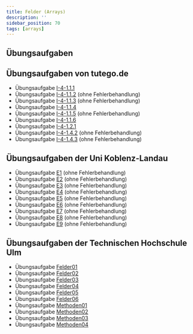 ```yaml
---
title: Felder (Arrays)
description: ''
sidebar_position: 70
tags: [arrays]
---
```


## Übungsaufgaben


<DocCardList />

## Übungsaufgaben von tutego.de

- Übungsaufgabe
  [I-4-1.1.1](https://tutego.de/javabuch/aufgaben/array.html#_arrays_ablaufen_und_windgeschwindigkeit_windrichtung_ausgeben)
- Übungsaufgabe
  [I-4-1.1.2](https://tutego.de/javabuch/aufgaben/array.html#_konstante_umsatzsteigerung_feststellen)
  (ohne Fehlerbehandlung)
- Übungsaufgabe
  [I-4-1.1.3](https://tutego.de/javabuch/aufgaben/array.html#_aufeinanderfolgende_strings_suchen_und_feststellen_ob_salty_snook_kommt)
  (ohne Fehlerbehandlung)
- Übungsaufgabe
  [I-4-1.1.4](https://tutego.de/javabuch/aufgaben/array.html#_array_umdrehen)
- Übungsaufgabe
  [I-4-1.1.5](https://tutego.de/javabuch/aufgaben/array.html#_das_n%C3%A4chste_kino_finden)
  (ohne Fehlerbehandlung)
- Übungsaufgabe
  [I-4-1.1.6](https://tutego.de/javabuch/aufgaben/array.html#_s%C3%BC%C3%9Figkeitenladen_%C3%BCberfallen_und_fair_aufteilen)
- Übungsaufgabe
  [I-4-1.2.1](https://tutego.de/javabuch/aufgaben/array.html#_berge_zeichnen)
- Übungsaufgabe
  [I-4-1.4.2](https://tutego.de/javabuch/aufgaben/array.html#_auf_zustimmung_pr%C3%BCfen)
  (ohne Fehlerbehandlung)
- Übungsaufgabe
  [I-4-1.4.3](https://tutego.de/javabuch/aufgaben/array.html#_hilfe_tetraphobie_alle_vieren_nach_hinten_setzen)
  (ohne Fehlerbehandlung)

## Übungsaufgaben der Uni Koblenz-Landau

- Übungsaufgabe [E1](/pdf/exercises-koblenz.pdf) (ohne Fehlerbehandlung)
- Übungsaufgabe [E2](/pdf/exercises-koblenz.pdf) (ohne Fehlerbehandlung)
- Übungsaufgabe [E3](/pdf/exercises-koblenz.pdf) (ohne Fehlerbehandlung)
- Übungsaufgabe [E4](/pdf/exercises-koblenz.pdf) (ohne Fehlerbehandlung)
- Übungsaufgabe [E5](/pdf/exercises-koblenz.pdf) (ohne Fehlerbehandlung)
- Übungsaufgabe [E6](/pdf/exercises-koblenz.pdf) (ohne Fehlerbehandlung)
- Übungsaufgabe [E7](/pdf/exercises-koblenz.pdf) (ohne Fehlerbehandlung)
- Übungsaufgabe [E8](/pdf/exercises-koblenz.pdf) (ohne Fehlerbehandlung)
- Übungsaufgabe [E9](/pdf/exercises-koblenz.pdf) (ohne Fehlerbehandlung)

## Übungsaufgaben der Technischen Hochschule Ulm

- Übungsaufgabe [Felder01](/pdf/exercises-ulm.pdf)
- Übungsaufgabe [Felder02](/pdf/exercises-ulm.pdf)
- Übungsaufgabe [Felder03](/pdf/exercises-ulm.pdf)
- Übungsaufgabe [Felder04](/pdf/exercises-ulm.pdf)
- Übungsaufgabe [Felder05](/pdf/exercises-ulm.pdf)
- Übungsaufgabe [Felder06](/pdf/exercises-ulm.pdf)
- Übungsaufgabe [Methoden01](/pdf/exercises-ulm.pdf)
- Übungsaufgabe [Methoden02](/pdf/exercises-ulm.pdf)
- Übungsaufgabe [Methoden03](/pdf/exercises-ulm.pdf)
- Übungsaufgabe [Methoden04](/pdf/exercises-ulm.pdf)
